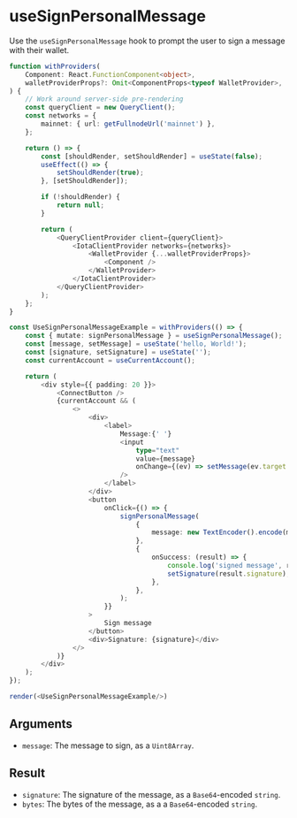 # useSignPersonalMessage

Use the `useSignPersonalMessage` hook to prompt the user to sign a message with their wallet.

```ts live noInline
function withProviders(
    Component: React.FunctionComponent<object>,
    walletProviderProps?: Omit<ComponentProps<typeof WalletProvider>, 'children'>,
) {
    // Work around server-side pre-rendering
    const queryClient = new QueryClient();
    const networks = {
        mainnet: { url: getFullnodeUrl('mainnet') },
    };

    return () => {
        const [shouldRender, setShouldRender] = useState(false);
        useEffect(() => {
            setShouldRender(true);
        }, [setShouldRender]);

        if (!shouldRender) {
            return null;
        }

        return (
            <QueryClientProvider client={queryClient}>
                <IotaClientProvider networks={networks}>
                    <WalletProvider {...walletProviderProps}>
                        <Component />
                    </WalletProvider>
                </IotaClientProvider>
            </QueryClientProvider>
        );
    };
}

const UseSignPersonalMessageExample = withProviders(() => {
    const { mutate: signPersonalMessage } = useSignPersonalMessage();
    const [message, setMessage] = useState('hello, World!');
    const [signature, setSignature] = useState('');
    const currentAccount = useCurrentAccount();

    return (
        <div style={{ padding: 20 }}>
            <ConnectButton />
            {currentAccount && (
                <>
                    <div>
                        <label>
                            Message:{' '}
                            <input
                                type="text"
                                value={message}
                                onChange={(ev) => setMessage(ev.target.value)}
                            />
                        </label>
                    </div>
                    <button
                        onClick={() => {
                            signPersonalMessage(
                                {
                                    message: new TextEncoder().encode(message),
                                },
                                {
                                    onSuccess: (result) => {
                                        console.log('signed message', result);
                                        setSignature(result.signature);
                                    },
                                },
                            );
                        }}
                    >
                        Sign message
                    </button>
                    <div>Signature: {signature}</div>
                </>
            )}
        </div>
    );
});

render(<UseSignPersonalMessageExample/>)
```

## Arguments

-   `message`: The message to sign, as a `Uint8Array`.

## Result

-   `signature`: The signature of the message, as a `Base64`-encoded `string`.
-   `bytes`: The bytes of the message, as a a `Base64`-encoded `string`.
